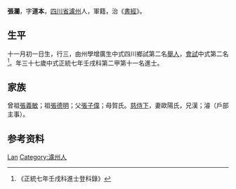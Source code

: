 {{Otheruses|other=名为张澜的其他人物|张澜 (消歧义)}}
{{Otheruses|other=名为张道本的其他人物|张道本}}
{{明清人物信息框
| 姓名 = 張瀾
| 原名 =
| 圖片名稱= 
| 圖片大小 =
| 圖片說明 = 
| 最高職務 =
| 國家 = 大明 
| 爵位 =
| 籍貫 = [[四川省|四川省]][[瀘州|瀘州]]
| 族裔 = 
| 旗籍 = 
| 字號 = 
| 諡號 =
| 出生日期 = 十一月初一日
| 出生地點 =
| 逝世日期 = 
| 逝世地點 =
| 墓葬 =
| 配偶 = 歐陽氏
| 親屬 = 曾祖[[張義敏|張義敏]]，祖[[張德明|張德明]]，父[[張子偉|張子偉]]，母賀氏
| 出身 =
* 正統七年壬戌科進士
| 經歷 =
| 著作 =  
*
*
*
}}
'''張瀾'''{{BD|1406年||1465年||}}，字'''道本'''，[[四川省|四川省]][[瀘州|瀘州]]人，軍籍，治《[[書經|書經]]》。

== 生平 ==
十一月初一日生，行三，由州學增廣生中式四川鄉試第二名[[舉人|舉人]]，[[會試|會試]]中式第二名<ref>《正統七年壬戌科進士登科錄》</ref>。年三十七歲中式正統七年壬戌科第二甲第十一名進士。

== 家族 ==
曾祖[[張義敏|張義敏]]；祖[[張德明|張德明]]；父[[張子偉|張子偉]]；母賀氏。[[慈侍下|慈侍下]]，妻歐陽氏，兄漢；濬（戶部主事）。

== 参考资料 ==
{{reflist}}

{{正統七年壬戌科殿试金榜}}

{{Authority control}}

{{DEFAULTSORT:Zhang张}}
[[Category:张姓|Lan]]
[[Category:瀘州人|Category:瀘州人]]


{{明朝人物小作品}}